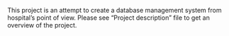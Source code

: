 This project is an attempt to create a database management system from hospital's point of view. Please see "Project description" file to get an overview of the project.
